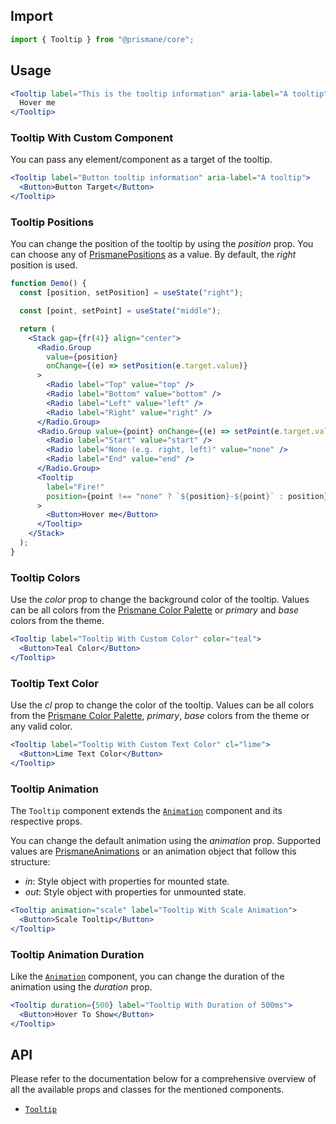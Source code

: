 ## Import

```js
import { Tooltip } from "@prismane/core";
```

## Usage

```jsx preview
<Tooltip label="This is the tooltip information" aria-label="A tooltip">
  Hover me
</Tooltip>
```

### Tooltip With Custom Component

You can pass any element/component as a target of the tooltip.

```jsx preview
<Tooltip label="Button tooltip information" aria-label="A tooltip">
  <Button>Button Target</Button>
</Tooltip>
```

### Tooltip Positions

You can change the position of the tooltip by using the _position_ prop. You can choose any of [PrismanePositions](/docs/getting-started/globals#prismanepositions) as a value. By default, the _right_ position is used.

```jsx preview
function Demo() {
  const [position, setPosition] = useState("right");

  const [point, setPoint] = useState("middle");

  return (
    <Stack gap={fr(4)} align="center">
      <Radio.Group
        value={position}
        onChange={(e) => setPosition(e.target.value)}
      >
        <Radio label="Top" value="top" />
        <Radio label="Bottom" value="bottom" />
        <Radio label="Left" value="left" />
        <Radio label="Right" value="right" />
      </Radio.Group>
      <Radio.Group value={point} onChange={(e) => setPoint(e.target.value)}>
        <Radio label="Start" value="start" />
        <Radio label="None (e.g. right, left)" value="none" />
        <Radio label="End" value="end" />
      </Radio.Group>
      <Tooltip
        label="Fire!"
        position={point !== "none" ? `${position}-${point}` : position}
      >
        <Button>Hover me</Button>
      </Tooltip>
    </Stack>
  );
}
```

### Tooltip Colors

Use the _color_ prop to change the background color of the tooltip. Values can be all colors from the [Prismane Color Palette](/docs/styling/color-palette) or _primary_ and _base_ colors from the theme.

```jsx preview
<Tooltip label="Tooltip With Custom Color" color="teal">
  <Button>Teal Color</Button>
</Tooltip>
```

### Tooltip Text Color

Use the _cl_ prop to change the color of the tooltip. Values can be all colors from the [Prismane Color Palette](/docs/styling/color-palette), _primary_, _base_ colors from the theme or any valid color.

```jsx preview
<Tooltip label="Tooltip With Custom Text Color" cl="lime">
  <Button>Lime Text Color</Button>
</Tooltip>
```

### Tooltip Animation

The `Tooltip` component extends the [`Animation`](/docs/components/animation) component and its respective props.

You can change the default animation using the _animation_ prop. Supported values are [PrismaneAnimations](/docs/getting-started/globals#prismaneanimations) or an animation object that follow this structure:

- _in_: Style object with properties for mounted state.
- _out_: Style object with properties for unmounted state.

```jsx preview
<Tooltip animation="scale" label="Tooltip With Scale Animation">
  <Button>Scale Tooltip</Button>
</Tooltip>
```

### Tooltip Animation Duration

Like the [`Animation`](/docs/miscellaneous/animation) component, you can change the duration of the animation using the _duration_ prop.

```jsx preview
<Tooltip duration={500} label="Tooltip With Duration of 500ms">
  <Button>Hover To Show</Button>
</Tooltip>
```

## API

Please refer to the documentation below for a comprehensive overview of all the available props and classes for the mentioned components.

- [`Tooltip`](/docs/components-api/tooltip-api)
